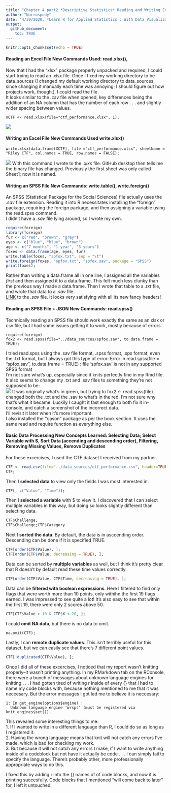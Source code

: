 ```yaml
---
title: "Chapter 4 part2 *Descriptive Statistics* Reading and Writing Excel and SPSS Files, Basic Data Processing"
author: "Nurrospody"
date: "4/30/2020, *Learn R for Applied Statistics : With Data Visualizations, Regressions, and Statistics*"
output:
  github_document:
    toc: TRUE
---
```


```r
knitr::opts_chunk$set(echo = TRUE)
```
#### Reading an Excel File **New Commands Used: read.xlsx(),**
Now that I had the "xlsx" package properly unpacked and required, I could start trying to read an .*xlsx* file.  Once I fixed my working directory to be data_sources (I changed my default working directory to data_sources, since changing it manually each time was annoying; I should figure out how projects work, though.), I could read the file.  
It looks similar to the *.csv* file when opened, key differences being the addition of an NA column that has the number of each row . . . and slightly wider spacing between values.
```read
XCTF <- read.xlsx(file="ctf_performance.xlsx", 1);
```
![](../data_sources/xctf.png)

#### Writing an Excel File **New Commands Used write.xlsx()**
```write
write.xlsx(data.frame(XCTF), file ="ctf_performance.xlsx", sheetName = "Riley CTF", col.names = TRUE, row.names = FALSE);
```
![](../data_sources/xctf2.png)
With this command I wrote to the *.xlxs* file.  GitHub desktop then tells me the binary file has changed.  Previously the first sheet was only called Sheet1; now it is named.

#### Writing an SPSS File **New Commands: write.table(), write.foreign()**  
An SPSS (Statistical Package for the Social Sciences) file actually uses the *.sav* file extension.  Reading it into R necessitates installing the "foreign" package, requiring the foreign package, and then assigning a variable using the read.spss command.  
I didn't have a *.sav* file lying around, so I wrote my own.
```r
require(foreign)
library(foreign)
fur <- c("red", "brown", "grey")
eyes <- c("blue", "blue", "brown")
age <- c("7 months", "1 year", "3 years")
foxes <- data.frame(age, eyes, fur)
write.table(foxes, "spfox.txt", sep = "\t")
write.foreign(foxes, "spfox.txt", "spfox.sav", package = "SPSS")
print(foxes);
```
Rather than writing a data.frame all in one line, I assigned all the variables *first* and then assigned it to a data.frame.  This felt much less clunky than the previous way I made a data.frame.  Then I wrote that table to a *.txt* file, and wrote that data to a *.sav* file.  
[LINK]() to the *.sav* file.  It looks very satisfying with all its new fancy headers!  

#### Reading an SPSS File + JSON **New Commands: read.spss()**  
Technically reading an SPSS file should work exactly the same as an xlsx or csv file, but I had some issues getting it to work, mostly because of errors.
```spss
require(foreign)
fox2 <- read.spss(file="../data_sources/spfox.sav", to data.frame = TRUE);
```
I tried read.spss using the .sav file format, .spss format, .sps format, even the .txt format, but I always got this type of error: Error in read.spss(file = "spfox.sav", to.data.frame = TRUE) : 
  file 'spfox.sav' is not in any supported SPSS format  
  I'm not sure what's up, especially since it knits perfectly fine in my Rmd file.  It also seems to change my .txt and .sav files to something they're not supposed to be:  
![](../data_sources/foxb.png)
It was originally what's in green, but trying to fox2 <- read.spss(file) changed both the .txt and the .sav to what's in the red.  I'm not sure why that's what it became.  Luckily I caught it fast enough to both fix it in-console, and catch a screenshot of the incorrect data.  
I'll revisit it later when it's more important.  
I also installed the "rjason" package as per the book section.  It uses the same read and require function as everything else.  
  
#### Basic Data Processing **New Concepts Learned: Selecting Data; Select Variable with $, Sort Data (accending and descending order), Filtering, Removing Missing Values, Remove Duplicates**  
For these excercises, I used the CTF dataset I received from my partner.  
```r
CTF <- read.csv(file="../data_sources/ctf_performance.csv", header=TRUE, sep=',')
CTF;
```
Then I **selected data** to view only the fields I was most interested in.  
```r
CTF[, c("Value", "Time")];
```
Then I **selected a variable** with $ to view it.  I discovered that I can select multiple variables in this way, but doing so looks slightly different than selecting data.
```r
CTF$Challenge;
CTF$Challenge;CTF$Category
```
Next I **sorted the data**.  By default, the data is in asccending order.  Descending can be done if it is specified TRUE.  
```r
CTF[order(CTF$Value), ];
CTF[order(CTF$Value, decreasing = TRUE), ];
```
Data can be sorted by **multiple variables** as well, but I think it's pretty clear that R doesn't by default read these time values correctly.
```r
CTF[order(CTF$Value, CTF$Time, decreasing = TRUE), ];
```
Data can be **filtered with boolean expressions**.  Here I filtered to find only flags that were worth more than 10 points, only withihn the first 19 flags earned.  I was impressed to see quite a lot!  It's also easy to see that within the first 19, there were only 2 scores above 50.  
```r
CTF[CTF$Value > 10 & CTF$X < 20, ];
```
I could **omit NA data**, but there is no data to omit.
```omit
na.omit(CTF);
```
Lastly, I can **remote duplicate values**.  This isn't terribly useful for this dataset, but we can easily see that there's 7 different point values.  
```r
CTF[!duplicated(CTF$Value), ];
```
Once I did all of these excercises, I noticed that my report wasn't knitting properly--it wasn't printing anything.  In my RMarkdown tab on the RConsole, there were a bunch of messages about unknown language engines for knitting . . . I had gotten tired of writing r inside of every {} that I had to name my code blocks with, because nothing mentioned to me that it was neccesary.  But the error messages I got led me to believe it is neccesary:
```note
1: In get_engine(options$engine) :
  Unknown language engine 'wrsps' (must be registered via knit_engines$set()).
```
This revealed some interesting things to me:  
1. If I wanted to write in a different language than R, I could do so as long as I registered it.  
2. Having the wrong language means that knit will not catch any errors I've made, which is bad for checking my work.  
3. But because it will not catch any errors I make, if I want to write anything inside of a codeblock but not have it actually be code . . . I can simply fail to specify the language.  There's probably other, more professionally appropriate ways to do this.

I fixed this by adding r into the {} names of of code blocks, and now it is printing succesfully.  Code blocks that I mentioned "will come back to later" for, I left it untouched.